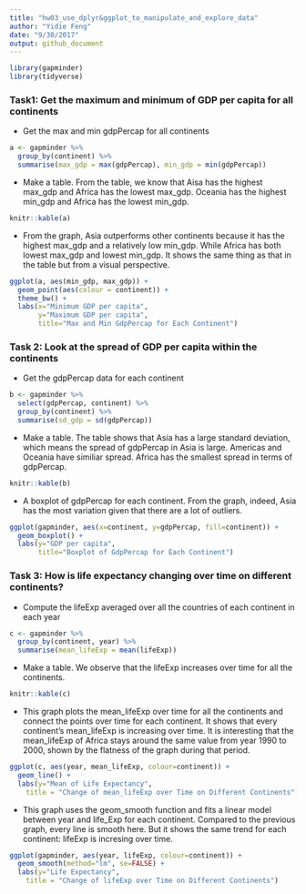 ```yaml
---
title: "hw03_use_dplyr&ggplot_to_manipulate_and_explore_data"
author: "Yidie Feng"
date: "9/30/2017"
output: github_document
---
```


```r
library(gapminder)
library(tidyverse)
```

### Task1: Get the maximum and minimum of GDP per capita for all continents

- Get the max and min gdpPercap for all continents 
```r
a <- gapminder %>%
  group_by(continent) %>%
  summarise(max_gdp = max(gdpPercap), min_gdp = min(gdpPercap))
```

- Make a table. From the table, we know that Aisa has the highest max_gdp and Africa has the lowest max_gdp. Oceania has the highest min_gdp and Africa has the lowest min_gdp.
```r
knitr::kable(a)
```

- From the graph, Asia outperforms other continents because it has the highest max_gdp and a relatively low min_gdp. While Africa has both lowest max_gdp and lowest min_gdp. It shows the same thing as that in the table but from a visual perspective.
```r
ggplot(a, aes(min_gdp, max_gdp)) + 
  geom_point(aes(colour = continent)) +
  theme_bw() +
  labs(x="Minimum GDP per capita",
       y="Maximum GDP per capita",
       title="Max and Min GdpPercap for Each Continent")
```


### Task 2: Look at the spread of GDP per capita within the continents

- Get the gdpPercap data for each continent
```r
b <- gapminder %>% 
  select(gdpPercap, continent) %>%
  group_by(continent) %>%
  summarise(sd_gdp = sd(gdpPercap))
```

- Make a table. The table shows that Asia has a large standard deviation, which means the spread of gdpPercap in Asia is large. Americas and Oceania have similiar spread. Africa has the smallest spread in terms of gdpPercap.
```r
knitr::kable(b)
```

- A boxplot of gdpPercap for each continent. From the graph, indeed, Asia has the most variation given that there are a lot of outliers.
```r
ggplot(gapminder, aes(x=continent, y=gdpPercap, fill=continent)) + 
  geom_boxplot() +
  labs(y="GDP per capita",
       title="Boxplot of GdpPercap for Each Continent")
```

### Task 3: How is life expectancy changing over time on different continents?

- Compute the lifeExp averaged over all the countries of each continent in each year
```r
c <- gapminder %>%
  group_by(continent, year) %>%
  summarise(mean_lifeExp = mean(lifeExp))
```

- Make a table. We observe that the lifeExp increases over time for all the continents.
```r
knitr::kable(c)
```

- This graph plots the mean_lifeExp over time for all the continents and connect the points over time for each continent. It shows that every continent's mean_lifeExp is increasing over time. It is interesting that the mean_lifeExp of Africa stays around the same value from year 1990 to 2000, shown by the flatness of the graph during that period.
```r
ggplot(c, aes(year, mean_lifeExp, colour=continent)) + 
  geom_line() +
  labs(y="Mean of Life Expectancy",
    title = "Change of mean_lifeExp over Time on Different Continents")
```

- This graph uses the geom_smooth function and fits a linear model between year and life_Exp for each continent. Compared to the previous graph, every line is smooth here. But it shows the same trend for each continent: lifeExp is incresing over time.
```r
ggplot(gapminder, aes(year, lifeExp, colour=continent)) + 
  geom_smooth(method="lm", se=FALSE) +
  labs(y="Life Expectancy",
    title = "Change of lifeExp over Time on Different Continents")
```



